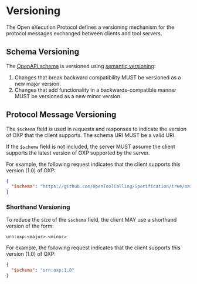 # Versioning

The Open eXecution Protocol defines a versioning mechanism for the protocol messages exchanged between clients and tool servers.

## Schema Versioning

The [OpenAPI schema](https://github.com/OpenToolCalling/Specification/tree/main/spec/http/1.0/openapi.json) is versioned using [semantic versioning](https://semver.org/):

1. Changes that break backward compatibility MUST be versioned as a new major version.
2. Changes that add functionality in a backwards-compatible manner MUST be versioned as a new minor version.

## Protocol Message Versioning

The `$schema` field is used in requests and responses to indicate the version of OXP that the client supports. The schema URI MUST be a valid URI.

If the `$schema` field is not included, the server MUST assume the client supports the latest version of OXP supported by the server.

For example, the following request indicates that the client supports this version (1.0) of OXP:

```json
{
  "$schema": "https://github.com/OpenToolCalling/Specification/tree/main/spec/http/1.0/openapi.json"
}
```

### Shorthand Versioning

To reduce the size of the `$schema` field, the client MAY use a shorthand version of the form:

```
urn:oxp:<major>.<minor>
```

For example, the following request indicates that the client supports this version (1.0) of OXP:

```json
{
  "$schema": "urn:oxp:1.0"
}
```
